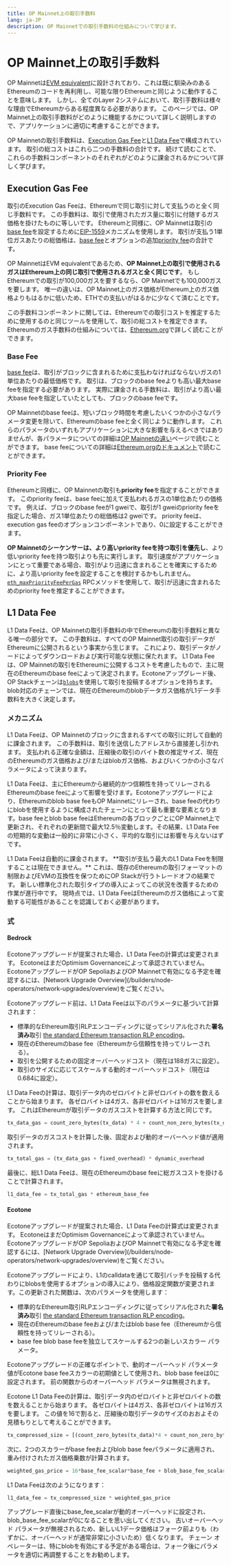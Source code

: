 ```yaml
---
title: OP Mainnet上の取引手数料
lang: ja-JP
description: OP Mainnetでの取引手数料の仕組みについて学びます。
---
```



# OP Mainnet上の取引手数料

OP Mainnetは[EVM equivalent](https://web.archive.org/web/20231127160757/https://medium.com/ethereum-optimism/introducing-evm-equivalence-5c2021deb306)に設計されており、これは既に馴染みのあるEthereumのコードを再利用し、可能な限りEthereumと同じように動作することを意味します。
しかし、全てのLayer 2システムにおいて、取引手数料は様々な理由でEthereumからある程度異なる必要があります。
このページでは、OP Mainnet上の取引手数料がどのように機能するかについて詳しく説明しますので、アプリケーションに適切に考慮することができます。

OP Mainnetの取引手数料は、[Execution Gas Fee](#execution-gas-fee)と[L1 Data Fee](#l1-data-fee)で構成されています。
取引の総コストはこれら二つの手数料の合計です。
続けて読むことで、これらの手数料コンポーネントのそれぞれがどのように課金されるかについて詳しく学びます。

## Execution Gas Fee

取引のExecution Gas Feeは、Ethereumで同じ取引に対して支払うのと全く同じ手数料です。
この手数料は、取引で使用されたガス量に取引に付随するガス価格を掛けたものに等しいです。
Ethereumと同様に、OP Mainnetは取引の[base fee](https://ethereum.org/en/developers/docs/gas/#base-fee)を設定するために[EIP-1559](https://eips.ethereum.org/EIPS/eip-1559)メカニズムを使用します。
取引が支払う1単位ガスあたりの総価格は、[base fee](https://ethereum.org/en/developers/docs/gas/#base-fee)とオプションの追加[priority fee](https://ethereum.org/en/developers/docs/gas/#priority-fee)の合計です。

OP MainnetはEVM equivalentであるため、**OP Mainnet上の取引で使用されるガスはEthereum上の同じ取引で使用されるガスと全く同じです**。
もしEthereumでの取引が100,000ガスを要するなら、OP Mainnetでも100,000ガスを要します。
唯一の違いは、OP Mainnet上のガス価格がEthereum上のガス価格よりもはるかに低いため、ETHでの支払いがはるかに少なくて済むことです。

この手数料コンポーネントに関しては、Ethereumでの取引コストを推定するために使用するのと同じツールを使用して、取引の総コストを推定できます。
Ethereumのガス手数料の仕組みについては、[Ethereum.org](https://ethereum.org/en/developers/docs/gas/)で詳しく読むことができます。

### Base Fee

[base fee](https://ethereum.org/en/developers/docs/gas/#base-fee)は、取引がブロックに含まれるために支払わなければならないガスの1単位あたりの最低価格です。
取引は、ブロックのbase feeよりも高い最大base feeを指定する必要があります。
実際に課金される手数料は、取引がより高い最大base feeを指定していたとしても、ブロックのbase feeです。

OP Mainnetのbase feeは、短いブロック時間を考慮したいくつかの小さなパラメータ変更を除いて、Ethereumのbase feeと全く同じように動作します。
これらのパラメータのいずれもアプリケーションに大きな影響を与えるべきではありませんが、各パラメータについての詳細は[OP Mainnetの違い](/chain/differences#eip-1559)ページで読むことができます。
base feeについての詳細は[Ethereum.orgのドキュメント](https://ethereum.org/en/developers/docs/gas/#base-fee)で読むことができます。

### Priority Fee

Ethereumと同様に、OP Mainnetの取引も**priority fee**を指定することができます。
このpriority feeは、base feeに加えて支払われるガスの1単位あたりの価格です。
例えば、ブロックのbase feeが1 gweiで、取引が1 gweiのpriority feeを指定した場合、ガス1単位あたりの総価格は2 gweiです。
priority feeは、execution gas feeのオプションコンポーネントであり、0に設定することができます。

**OP Mainnetのシーケンサーは、より高いpriority feeを持つ取引を優先し**、より低いpriority feeを持つ取引よりも先に実行します。
取引速度がアプリケーションにとって重要である場合、取引がより迅速に含まれることを確実にするために、より高いpriority feeを設定することを検討するかもしれません。
[`eth_maxPriorityFeePerGas`](https://docs.alchemy.com/reference/eth-maxpriorityfeepergas) RPCメソッドを使用して、取引が迅速に含まれるためのpriority feeを推定することができます。

## L1 Data Fee

L1 Data Feeは、OP Mainnetの取引手数料の中でEthereumの取引手数料と異なる唯一の部分です。
この手数料は、すべてのOP Mainnet取引の取引データがEthereumに公開されるという事実から生じます。
これにより、取引データがノードによってダウンロードおよび実行可能な状態に保たれます。
L1 Data Feeは、OP Mainnetの取引をEthereumに公開するコストを考慮したもので、主に現在のEthereumのbase feeによって決定されます。Ecotoneアップグレード後、OP Stackチェーンは[`blobs`](https://www.eip4844.com/)を使用して取引を投稿するオプションを持ちます。blob対応のチェーンでは、現在のEthereumのblobデータガス価格がL1データ手数料を大きく決定します。

### メカニズム

L1 Data Feeは、OP Mainnetのブロックに含まれるすべての取引に対して自動的に課金されます。
この手数料は、取引を送信したアドレスから直接差し引かれます。
支払われる正確な金額は、圧縮後の取引のバイト数の推定サイズ、現在のEthereumのガス価格および/またはblobガス価格、およびいくつかの小さなパラメータによって決まります。

L1 Data Feeは、主にEthereumから継続的かつ信頼性を持ってリレーされるEthereumのbase feeによって影響を受けます。Ecotoneアップグレードにより、Ethereumのblob base feeもOP Mainnetにリレーされ、base feeの代わりにblobを使用するように構成されたチェーンにとって最も重要な要素となります。base feeとblob base feeはEthereumの各ブロックごとにOP Mainnet上で更新され、それぞれの更新間で最大12.5％変動します。その結果、L1 Data Feeの短期的な変動は一般的に非常に小さく、平均的な取引には影響を与えないはずです。

<Callout>
  L1 Data Feeは自動的に課金されます。
  **取引が支払う最大のL1 Data Feeを制限することは現在できません。**
  これは、既存のEthereumの取引フォーマットの制限およびEVMの互換性を保つためにOP Stackが行うトレードオフの結果です。
  新しい標準化された取引タイプの導入によってこの状況を改善するための作業が進行中です。
  現時点では、L1 Data FeeはEthereumのガス価格によって変動する可能性があることを認識しておく必要があります。
</Callout>

### 式

#### Bedrock

<Callout>
Ecotoneアップグレードが提案された場合、L1 Data Feeの計算式は変更されます。
EcotoneはまだOptimism Governanceによって承認されていません。
EcotoneアップグレードがOP SepoliaおよびOP Mainnetで有効になる予定を確認するには、[Network Upgrade Overview](/builders/node-operators/network-upgrades/overview)をご覧ください。
</Callout>

Ecotoneアップグレード前は、L1 Data Feeは以下のパラメータに基づいて計算されます：

*   標準的なEthereum取引RLPエンコーディングに従ってシリアル化された**署名済み**取引 [the standard Ethereum transaction RLP encoding](https://github.com/ethereum-optimism/op-geth/blob/11a890f1ee0348a17687149abc72f394f9faa5ce/core/types/transaction.go#L131-L141)。
*   現在のEthereumのbase fee（Ethereumから信頼性を持ってリレーされる）。
*   取引を公開するための固定オーバーヘッドコスト（現在は188ガスに設定）。
*   取引のサイズに応じてスケールする動的オーバーヘッドコスト（現在は0.684に設定）。

L1 Data Feeの計算は、取引データ内のゼロバイトと非ゼロバイトの数を数えることから始まります。
各ゼロバイトは4ガス、各非ゼロバイトは16ガスを要します。
これはEthereumが取引データのガスコストを計算する方法と同じです。

```python
tx_data_gas = count_zero_bytes(tx_data) * 4 + count_non_zero_bytes(tx_data) * 16
```

取引データのガスコストを計算した後、固定および動的オーバーヘッド値が適用されます。

```python
tx_total_gas = (tx_data_gas + fixed_overhead) * dynamic_overhead
```

最後に、総L1 Data Feeは、現在のEthereumのbase feeに総ガスコストを掛けることで計算されます。

```python
l1_data_fee = tx_total_gas * ethereum_base_fee
```

#### Ecotone

<Callout>
Ecotoneアップグレードが提案された場合、L1 Data Feeの計算式は変更されます。
EcotoneはまだOptimism Governanceによって承認されていません。
EcotoneアップグレードがOP SepoliaおよびOP Mainnetで有効になる予定を確認するには、[Network Upgrade Overview](/builders/node-operators/network-upgrades/overview)をご覧ください。
</Callout>

Ecotoneアップグレードにより、L1のcalldataを通じて取引バッチを投稿する代わりにblobsを使用するオプションの導入により、価格設定関数が変更されます。この更新された関数は、次のパラメータを使用します：

*   標準的なEthereum取引RLPエンコーディングに従ってシリアル化された**署名済み**取引 [the standard Ethereum transaction RLP encoding](https://github.com/ethereum-optimism/op-geth/blob/11a890f1ee0348a17687149abc72f394f9faa5ce/core/types/transaction.go#L131-L141)。
*   現在のEthereumのbase feeおよび/またはblob base fee（Ethereumから信頼性を持ってリレーされる）。
*   base fee blob base feeを独立してスケールする2つの新しいスカラー パラメータ。

Ecotoneアップグレードの正確なポイントで、動的オーバーヘッド パラメータ値がEcotone base feeスカラーの初期値として使用され、blob base feeは0に設定されます。
前の関数からのオーバーヘッド パラメータは無視されます。

Ecotone L1 Data Feeの計算は、取引データ内のゼロバイトと非ゼロバイトの数を数えることから始まります。
各ゼロバイトは4ガス、各非ゼロバイトは16ガスを要します。
この値を16で割ると、圧縮後の取引データのサイズのおおよその見積もりとして考えることができます。

```python
tx_compressed_size = [(count_zero_bytes(tx_data)*4 + count_non_zero_bytes(tx_data)*16)] / 16
```

次に、2つのスカラーがbase feeおよびblob base feeパラメータに適用され、重み付けされたガス価格乗数が計算されます。

```python
weighted_gas_price = 16*base_fee_scalar*base_fee + blob_base_fee_scalar*blob_base_fee
```

L1 Data Feeは次のようになります：

```python
l1_data_fee = tx_compressed_size * weighted_gas_price
```

アップグレード直後にbase_fee_scalarが動的オーバーヘッドに設定され、blob_base_fee_scalarが0になることを思い出してください。
古いオーバーヘッド パラメータが無視されるため、新しいL1データ価格はフォーク前よりも（わずかに、オーバーヘッドが通常非常に小さいため）低くなります。
チェーン オペレーターは、特にblobを有効にする予定がある場合は、フォーク後にパラメータを適切に再調整することをお勧めします。
